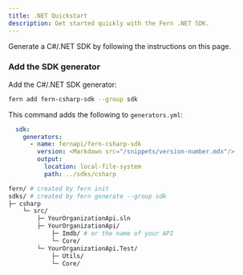 ```yaml
---
title: .NET Quickstart
description: Get started quickly with the Fern .NET SDK.
---
```


Generate a C#/.NET SDK by following the instructions on this page. 

<Markdown src="/products/sdks/snippets/quickstart-prereqs.mdx"/>

<Steps>

<Markdown src="/products/sdks/snippets/pass-fern-check.mdx"/>

### Add the SDK generator

Add the C#/.NET SDK generator:

```bash
fern add fern-csharp-sdk --group sdk
```

This command adds the following to `generators.yml`:

```yaml
  sdk:
    generators:
      - name: fernapi/fern-csharp-sdk
        version: <Markdown src="/snippets/version-number.mdx"/>
        output:
          location: local-file-system
          path: ../sdks/csharp
```

<Markdown src="/products/sdks/snippets/generate-sdk.mdx"/>

```bash
fern/ # created by fern init
sdks/ # created by fern generate --group sdk
├─ csharp
    └─ src/
        ├─ YourOrganizationApi.sln
        ├─ YourOrganizationApi/
            ├─ Imdb/ # or the name of your API
            └─ Core/
        └─ YourOrganizationApi.Test/
            ├─ Utils/
            └─ Core/
```
</Steps>
